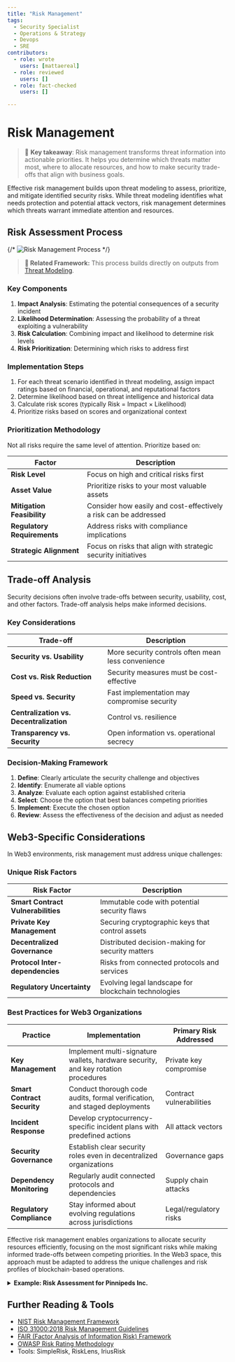 ```yaml
---
title: "Risk Management"
tags:
  - Security Specialist
  - Operations & Strategy
  - Devops
  - SRE
contributors:
  - role: wrote
    users: [mattaereal]
  - role: reviewed
    users: []
  - role: fact-checked
    users: []

---
```



<TagProvider>
<TagFilter />

# Risk Management

<TagList tags={frontmatter.tags} />
<AttributionList contributors={frontmatter.contributors} />

> 🔑 **Key takeaway**: Risk management transforms threat information into actionable priorities. It helps you determine which threats matter most, where to allocate resources, and how to make security trade-offs that align with business goals.

Effective risk management builds upon threat modeling to assess, prioritize, and mitigate identified security risks. While threat modeling identifies what needs protection and potential attack vectors, risk management determines which threats warrant immediate attention and resources.

## Risk Assessment Process

{/* ![Risk Management Process](../assets/risk-management-process.png) */}

> **🔗 Related Framework:** This process builds directly on outputs from [Threat Modeling](/opsec/threat-modeling-overview).

### Key Components

1. **Impact Analysis**: Estimating the potential consequences of a security incident
2. **Likelihood Determination**: Assessing the probability of a threat exploiting a vulnerability
3. **Risk Calculation**: Combining impact and likelihood to determine risk levels
4. **Risk Prioritization**: Determining which risks to address first

### Implementation Steps

1. For each threat scenario identified in threat modeling, assign impact ratings based on financial, operational, and reputational factors
2. Determine likelihood based on threat intelligence and historical data
3. Calculate risk scores (typically Risk = Impact × Likelihood)
4. Prioritize risks based on scores and organizational context

### Prioritization Methodology

Not all risks require the same level of attention. Prioritize based on:

| Factor | Description |
|--------|-------------|
| **Risk Level** | Focus on high and critical risks first |
| **Asset Value** | Prioritize risks to your most valuable assets |
| **Mitigation Feasibility** | Consider how easily and cost-effectively a risk can be addressed |
| **Regulatory Requirements** | Address risks with compliance implications |
| **Strategic Alignment** | Focus on risks that align with strategic security initiatives |

## Trade-off Analysis

Security decisions often involve trade-offs between security, usability, cost, and other factors. Trade-off analysis helps make informed decisions.

### Key Considerations

| Trade-off | Description |
|-----------|-------------|
| **Security vs. Usability** | More security controls often mean less convenience |
| **Cost vs. Risk Reduction** | Security measures must be cost-effective |
| **Speed vs. Security** | Fast implementation may compromise security |
| **Centralization vs. Decentralization** | Control vs. resilience |
| **Transparency vs. Security** | Open information vs. operational secrecy |

### Decision-Making Framework

1. **Define**: Clearly articulate the security challenge and objectives
2. **Identify**: Enumerate all viable options
3. **Analyze**: Evaluate each option against established criteria
4. **Select**: Choose the option that best balances competing priorities
5. **Implement**: Execute the chosen option
6. **Review**: Assess the effectiveness of the decision and adjust as needed

## Web3-Specific Considerations

In Web3 environments, risk management must address unique challenges:

### Unique Risk Factors

| Risk Factor | Description |
|-------------|-------------|
| **Smart Contract Vulnerabilities** | Immutable code with potential security flaws |
| **Private Key Management** | Securing cryptographic keys that control assets |
| **Decentralized Governance** | Distributed decision-making for security matters |
| **Protocol Inter-dependencies** | Risks from connected protocols and services |
| **Regulatory Uncertainty** | Evolving legal landscape for blockchain technologies |

### Best Practices for Web3 Organizations

| Practice | Implementation | Primary Risk Addressed |
|----------|----------------|------------------------|
| **Key Management** | Implement multi-signature wallets, hardware security, and key rotation procedures | Private key compromise |
| **Smart Contract Security** | Conduct thorough code audits, formal verification, and staged deployments | Contract vulnerabilities |
| **Incident Response** | Develop cryptocurrency-specific incident plans with predefined actions | All attack vectors |
| **Security Governance** | Establish clear security roles even in decentralized organizations | Governance gaps |
| **Dependency Monitoring** | Regularly audit connected protocols and dependencies | Supply chain attacks |
| **Regulatory Compliance** | Stay informed about evolving regulations across jurisdictions | Legal/regulatory risks |

Effective risk management enables organizations to allocate security resources efficiently, focusing on the most significant risks while making informed trade-offs between competing priorities. In the Web3 space, this approach must be adapted to address the unique challenges and risk profiles of blockchain-based operations.

<details>
<summary><strong>Example: Risk Assessment for Pinnipeds Inc.</strong></summary>

### Pinnipeds Inc. Risk Assessment

Building on the threat vectors identified during threat modeling, Pinnipeds Inc. conducted a risk assessment:

#### Risk Calculation Methodology

| Rating | Impact | Likelihood |
|--------|--------|------------|
| **1** | Minimal | Rare |
| **2** | Minor | Unlikely |
| **3** | Moderate | Possible |
| **4** | Major | Likely |
| **5** | Severe | Almost Certain |

**Formula: Risk Score = Impact × Likelihood**

#### High Risk Threats (Score 15-25)

| Threat Scenario | Likelihood | Impact | Risk Score | Reasoning |
|-----------------|------------|--------|------------|-----------|
| Treasury wallet compromise | 4 | 5 | 20 | High impact due to direct financial loss; relatively high likelihood given frequency of attacks on crypto companies |
| Source code theft | 3 | 5 | 15 | High impact due to IP loss and potential backdoor insertion; medium likelihood based on industry intelligence |
| Phishing of employees | 5 | 3 | 15 | Medium impact as most employees have limited access; very high likelihood based on attack trends |

#### Medium Risk Threats (Score 8-14)

| Threat Scenario | Likelihood | Impact | Risk Score | Reasoning |
|-----------------|------------|--------|------------|-----------|
| Client data breach | 3 | 4 | 12 | Major impact to reputation; moderate likelihood based on API exposure |
| DDoS on infrastructure | 4 | 3 | 12 | Moderate impact on operations; likely to occur given industry trends |
| AWS credentials leaked | 2 | 5 | 10 | Severe impact if exploited; unlikely due to current controls |

#### Mitigation Decision Process

| Factor | Approach |
|--------|----------|
| **Resource allocation** | 60% of security budget allocated to high-risk threats |
| **Implementation timeline** | High-risk mitigations scheduled for completion within 30 days |
| **Control selection criteria** | Controls evaluated based on cost, operational impact, effectiveness, and implementation time |

This risk-based approach allowed Pinnipeds Inc. to make informed decisions about which security controls to implement first, focusing resources where they would have the greatest risk-reduction impact.

</details>

## Further Reading & Tools

- [NIST Risk Management Framework](https://csrc.nist.gov/projects/risk-management)
- [ISO 31000:2018 Risk Management Guidelines](https://www.iso.org/standard/65694.html)
- [FAIR (Factor Analysis of Information Risk) Framework](https://www.fairinstitute.org/)
- [OWASP Risk Rating Methodology](https://owasp.org/www-community/OWASP_Risk_Rating_Methodology)
- Tools: SimpleRisk, RiskLens, IriusRisk

</TagProvider>
